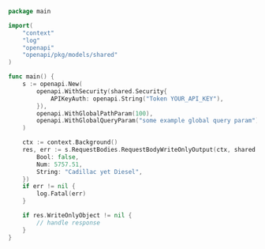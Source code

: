 ```go showLineNumbers copy filename="Request Body Write Only Output usage example"
package main

import(
	"context"
	"log"
	"openapi"
	"openapi/pkg/models/shared"
)

func main() {
    s := openapi.New(
        openapi.WithSecurity(shared.Security{
            APIKeyAuth: openapi.String("Token YOUR_API_KEY"),
        }),
        openapi.WithGlobalPathParam(100),
        openapi.WithGlobalQueryParam("some example global query param"),
    )

    ctx := context.Background()
    res, err := s.RequestBodies.RequestBodyWriteOnlyOutput(ctx, shared.WriteOnlyObject{
        Bool: false,
        Num: 5757.51,
        String: "Cadillac yet Diesel",
    })
    if err != nil {
        log.Fatal(err)
    }

    if res.WriteOnlyObject != nil {
        // handle response
    }
}
```
